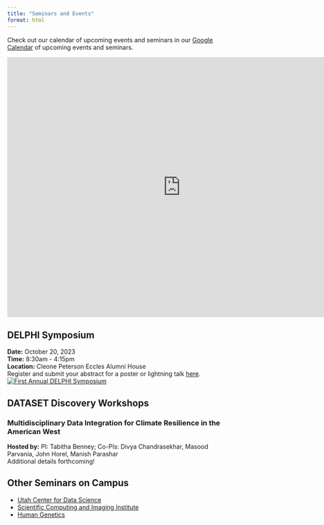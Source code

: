 ```yaml
---
title: "Seminars and Events"
format: html
---
```


Check out our calendar of upcoming events and seminars in our [Google Calendar](https://calendar.google.com/calendar/u/0?cid=Y2Y0ZDA4OThhMjJiMmQxOTY5NzU1ZDRiYmU3NzA2M2U4MGVhNDgxMGEyNGEyYTI0ZWQ4NDAwM2IyMjU0NGY1NEBncm91cC5jYWxlbmRhci5nb29nbGUuY29t) of upcoming events and seminars.

<iframe src="https://calendar.google.com/calendar/embed?src=cf4d0898a22b2d1969755d4bbe77063e80ea4810a24a2a24ed84003b22544f54%40group.calendar.google.com&amp;ctz=America%2FDenver" style="border: 0" width="800" height="600" frameborder="0" scrolling="no">
</iframe>

## DELPHI Symposium  
**Date:** October 20, 2023  
**Time:** 8:30am - 4:15pm  
**Location:** Cleone Peterson Eccles Alumni House  
Register and submit your abstract for a poster or lightning talk [here](https://forms.gle/FuUCPC7J8BXetwEeA). 
[![First Annual DELPHI Symposium](images/DELPHISymposium2023.png)](https://forms.gle/5EZHCyhJNJNPV71s6){target="_blank"}

## DATASET Discovery Workshops
### Multidisciplinary Data Integration for Climate Resilience in the American West
**Hosted by:** PI: Tabitha Benney; Co-PIs: Divya Chandrasekhar, Masood Parvania, John Horel, Manish Parashar  
<!-- **Date:** October 19-20, 2023  
**Location:** West Ballroom of the Union  -->
Additional details forthcoming!
<!--  + Keynote: What is the current and future role of data science in building climate change resilience and advancing adaptative capacity in the western U.S.?
  + Track 1: Critical Infrastructure Systems Data, Masood Parvania and Heather Holmes
  + Track 2: Utilizing Environmental Data, John Horel
  + Track 3: Social and Health Equity and Data Science, Tabitha Benney and Cheryl Pirozzi
  + Track 4: Data Diversity and Challenges of Integration, Manish Parashar and Divya Chandrasekhar -->
  
## Other Seminars on Campus
* [Utah Center for Data Science](https://datascience.utah.edu/seminar.html)  
* [Scientific Computing and Imaging Institute](https://www.sci.utah.edu/the-institute/events.html)
* [Human Genetics](https://www.genetics.utah.edu/events)
